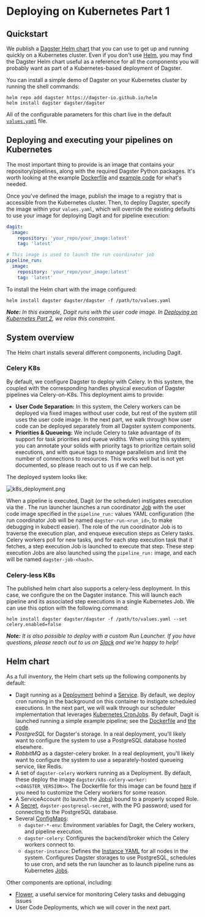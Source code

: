 
<DynamicMetaTags
  title="Deploying on Kubernetes Part 1 | Dagster"
  description="A guide to Kubernetes-based deployment of Dagster."
/>

# Deploying on Kubernetes Part 1

## Quickstart

We publish a [Dagster Helm chart](https://github.com/dagster-io/dagster/tree/master/helm)
that you can use to get up and running quickly on a Kubernetes cluster. Even if you don't use
[Helm](https://helm.sh/), you may find the Dagster Helm chart useful as a reference for all the components
you will probably want as part of a Kubernetes-based deployment of Dagster.

You can install a simple demo of Dagster on your Kubernetes cluster by running the shell commands:

```shell
helm repo add dagster https://dagster-io.github.io/helm
helm install dagster dagster/dagster
```

All of the configurable parameters for this chart live in the default
[`values.yaml`](https://github.com/dagster-io/dagster/blob/master/helm/dagster/values.yaml)
file.

## Deploying and executing your pipelines on Kubernetes

The most important thing to provide is an image that contains your repository/pipelines,
along with the required Dagster Python packages. It's worth looking at the example
[Dockerfile](https://github.com/dagster-io/dagster/blob/master/python_modules/automation/automation/docker/images/k8s-example/Dockerfile)
and [example
code](https://github.com/dagster-io/dagster/tree/master/examples/deploy_k8s/example_project) for
what's needed.

Once you've defined the image, publish the image to a registry that is accessible from the
Kubernetes cluster. Then, to deploy Dagster, specify the image within your `values.yaml`, which
will override the existing defaults to use your image for deploying Dagit and for pipeline execution:

```yaml
dagit:
  image:
    repository: 'your_repo/your_image:latest'
    tag: 'latest'

# This image is used to launch the run coordinator job
pipeline_run:
  image:
    repository: 'your_repo/your_image:latest'
    tag: 'latest'
```

To install the Helm chart with the image configured:

```shell
helm install dagster dagster/dagster -f /path/to/values.yaml
```

_**Note:** In this example, Dagit runs with the user code image. In
[Deploying on Kubernetes Part 2](https://docs.dagster.io/deploying/k8s_part2), we relax this constraint._

## System overview

The Helm chart installs several different components, including Dagit.

### Celery K8s
By default, we configure Dagster to deploy with Celery.
In this system, the <PyObject module="dagster_celery_k8s" object="CeleryK8sRunLauncher" /> coupled
with the corresponding <PyObject module="dagster_celery_k8s" object="celery_k8s_job_executor" />
handles physical execution of Dagster pipelines via Celery-on-K8s. This deployment aims to provide:

- **User Code Separation:** In this system, the Celery workers can be deployed via fixed images
  without user code, but rest of the system still uses the user code image. In the next part, we
  walk through how user code can be deployed separately from all Dagster system components.
- **Priorities & Queueing:** We include Celery to take advantage of its support for task
  priorities and queue widths. When using this system, you can annotate your solids with priority
  tags to prioritize certain solid executions, and with queue tags to manage parallelism and limit
  the number of connections to resources. This works well but is not yet documented, so please
  reach out to us if we can help.

The deployed system looks like:

<!-- https://excalidraw.com/#json=6321162049028096,gYi_3fAQJvT5UQLY2MRCUg -->

![k8s_deployment.png](/assets/images/deploying/k8s_deployment.png)

When a pipeline is executed, Dagit (or the scheduler) instigates execution via the <PyObject
module="dagster_celery_k8s" object="CeleryK8sRunLauncher" />. The run launcher launches a
run coordinator [Job](https://kubernetes.io/docs/concepts/workloads/controllers/job/) with the
user code image specified in the `pipeline_run:` values YAML configuration (the run coordinator
Job will be named `dagster-run-<run_id>`, to make debugging in kubectl easier). The role of the run
coordinator Job is to traverse the execution plan, and enqueue execution steps as Celery tasks.
Celery workers poll for new tasks, and for each step execution task that it fetches, a
step execution Job is launched to execute that step. These step execution Jobs are also launched
using the `pipeline_run:` image, and each will be named `dagster-job-<hash>`.

### Celery-less K8s
The published helm chart also supports a celery-less deployment. In this case, we configure the <PyObject
module="dagster_k8s" object="K8sRunLauncher" /> on the Dagster instance. This will launch each
pipeline and its associated step executions in a single Kubernetes Job. We can use this option
with the following command:

```shell
helm install dagster dagster/dagster -f /path/to/values.yaml --set celery.enabled=false
```

_**Note:** It is also possible to deploy with a custom Run Launcher.
If you have questions, please reach out to us on [Slack](https://dagster-slackin.herokuapp.com/) and we're happy to help!_

## Helm chart

As a full inventory, the Helm chart sets up the following components by default:

- Dagit running as a
  [Deployment](https://kubernetes.io/docs/concepts/workloads/controllers/deployment/) behind a
  [Service](https://kubernetes.io/docs/concepts/services-networking/service/). By default,
  we deploy cron running in the background on this container to instigate scheduled executions.
  In the next part, we will walk through our scheduler implementation that leverages
  [Kubernetes CronJobs](https://kubernetes.io/docs/concepts/workloads/controllers/cron-jobs/). By default,
  Dagit is launched running a simple example pipeline; see the
  [Dockerfile](https://github.com/dagster-io/dagster/blob/master/python_modules/automation/automation/docker/images/k8s-example/Dockerfile)
  and [the code](https://github.com/dagster-io/dagster/tree/master/examples/deploy_k8s/example_project).
- _PostgreSQL_ for Dagster's storage. In a real deployment, you'll likely want to configure the
  system to use a PostgreSQL database hosted elsewhere.
- _RabbitMQ_ as a dagster-celery broker. In a real deployment, you'll likely want to configure the
  system to use a separately-hosted queueing service, like Redis.
- A set of `dagster-celery` workers running as a Deployment. By default, these deploy the image
  `dagster/k8s-celery-worker:<<DAGSTER_VERSION>>`. The Dockerfile
  for this image can be found
  [here](https://github.com/dagster-io/dagster/blob/master/python_modules/automation/automation/docker/images/k8s-celery-worker/Dockerfile)
  if you need to customize the Celery workers for some reason.
- A ServiceAccount (to launch the [Jobs](https://kubernetes.io/docs/concepts/workloads/controllers/job/)) bound to a properly scoped Role.
- A [Secret](https://kubernetes.io/docs/concepts/configuration/secret/),
  `dagster-postgresql-secret`,
  with the PG password; used for connecting to the PostgreSQL database.
- Several [ConfigMaps](https://kubernetes.io/docs/concepts/configuration/configmap/):
  - `dagster-*-env`: Environment variables for Dagit, the Celery workers, and pipeline execution.
  - `dagster-celery`: Configures the backend/broker which the Celery workers connect to.
  - `dagster-instance`: Defines the [Instance YAML](/overview/instances/dagster-instance) for all
    nodes in the system. Configures Dagster storages to use PostgreSQL, schedules to use cron, and
    sets the run launcher as <PyObject module="dagster_celery_k8s" object="CeleryK8sRunLauncher" />
    to launch pipeline runs as Kubernetes
    [Jobs](https://kubernetes.io/docs/concepts/workloads/controllers/job/).

Other components are optional, including:

- [Flower](https://flower.readthedocs.io/en/latest/), a useful service for monitoring Celery tasks
  and debugging issues
- User Code Deployments, which we will cover in the next part.

[1]: https://join.slack.com/t/dagster/shared_invite/enQtNjEyNjkzNTA2OTkzLTI0MzdlNjU0ODVhZjQyOTMyMGM1ZDUwZDQ1YjJmYjI3YzExZGViMDI1ZDlkNTY5OThmYWVlOWM1MWVjN2I3NjU
